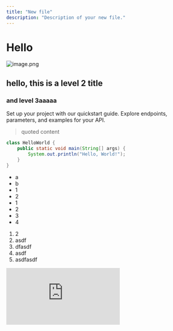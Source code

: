 ```yaml
---
title: "New file"
description: "Description of your new file."
---
```


# Hello

![image.png](/images/image.png)

## hello, this is a level 2 title

### and level 3aaaaa

<Columns cols={2}>
  <Card title="Get started">
    Set up your project with our quickstart guide.
  </Card>
  <Card title="API reference">
    Explore endpoints, parameters, and examples for your API.
  </Card>
</Columns>

> quoted content

```java HelloWorld.java icon=java lines
class HelloWorld {
    public static void main(String[] args) {
        System.out.println("Hello, World!");
    }
}
```

- a
- b
- 1
- 2
- 1
- 2
- 3
- 4

1. 2
2. asdf
3. dfasdf
4. asdf
5. asdfasdf

<iframe src="https://www.youtube.com/embed/dQw4w9WgXcQ" title="YouTube video player" frameborder="0" className="w-full aspect-video rounded-xl" allow="accelerometer; autoplay; clipboard-write; encrypted-media; gyroscope; picture-in-picture; web-share" allowfullscreen />